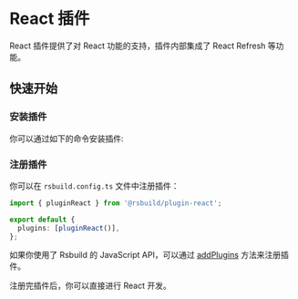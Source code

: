 # React 插件

React 插件提供了对 React 功能的支持，插件内部集成了 React Refresh 等功能。

## 快速开始

### 安装插件

你可以通过如下的命令安装插件:


<PackageManagerTabs command="add @rsbuild/plugin-react -D" />

### 注册插件

你可以在 `rsbuild.config.ts` 文件中注册插件：

```ts title="rsbuild.config.ts"
import { pluginReact } from '@rsbuild/plugin-react';

export default {
  plugins: [pluginReact()],
};
```

如果你使用了 Rsbuild 的 JavaScript API，可以通过 [addPlugins](/api/javascript-api/instance.html#rsbuildaddplugins) 方法来注册插件。

注册完插件后，你可以直接进行 React 开发。
